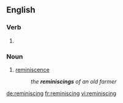 ==English==

===Verb===
{{head|en}}

# {{present participle of|reminisce}}

===Noun===
{{en-noun}}

# [[reminiscence]]
#: ''the '''reminiscings''' of an old farmer''

[[de:reminiscing]]
[[fr:reminiscing]]
[[vi:reminiscing]]